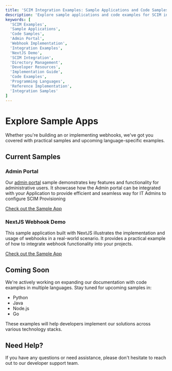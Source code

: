 ```yaml
---
title: 'SCIM Integration Examples: Sample Applications and Code Samples'
description: 'Explore sample applications and code examples for SCIM integration, including admin portal implementations and webhook handling across different programming languages.'
keywords: [
  'SCIM Examples',
  'Sample Applications',
  'Code Samples',
  'Admin Portal',
  'Webhook Implementation',
  'Integration Examples',
  'NextJS Demo',
  'SCIM Integration',
  'Directory Management',
  'Developer Resources',
  'Implementation Guide',
  'Code Examples',
  'Programming Languages',
  'Reference Implementation',
  'Integration Samples'
]
---
```

# Explore Sample Apps

Whether you're building an <TermTip jargon="Admin Portal" /> or implementing webhooks, we've got you
covered with practical samples and upcoming language-specific examples.

## Current Samples

### Admin Portal

Our [admin portal](/scim/admin-portal) sample demonstrates key features and functionality for
administrative users. It showcase how the Admin portal can be integrated with your Application to
provide efficient and seamless way for IT Admins to configure SCIM Provisioning

[Check out the Sample App](https://github.com/scalekit-inc/embed-admin-portal-sample)

### NextJS Webhook Demo

This sample application built with NextJS illustrates the implementation and usage of webhooks in a
real-world scenario. It provides a practical example of how to integrate webhook functionality into
your projects.

[Check out the Sample App](https://github.com/scalekit-inc/webhook-events-nextjs)

## Coming Soon

We're actively working on expanding our documentation with code examples in multiple languages. Stay
tuned for upcoming samples in:

- Python
- Java
- Node.js
- Go

These examples will help developers implement our solutions across various technology stacks.

## Need Help?

If you have any questions or need assistance, please don't hesitate to reach out to our developer
support team.
